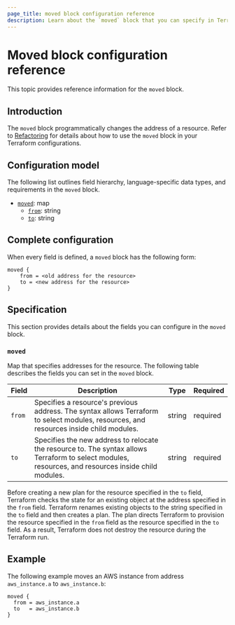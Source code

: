 ```yaml
---
page_title: moved block configuration reference
description: Learn about the `moved` block that you can specify in Terraform configurations. The `moved` block programmatically changes the location of a resource.
---
```


# Moved block configuration reference

This topic provides reference information for the `moved` block. 

## Introduction

The `moved` block programmatically changes the address of a resource. Refer to [Refactoring](/terraform/language/modules/develop/refactoring) for details about how to use the `moved` block in your Terraform configurations.

## Configuration model

The following list outlines field hierarchy, language-specific data types, and requirements in the `moved` block. 

- [`moved`](#moved): map
  - [`from`](#moved): string
  - [`to`](#moved): string

## Complete configuration

When every field is defined, a `moved` block has the following form:

```hcl
moved {
    from = <old address for the resource>
    to = <new address for the resource>
}
```

## Specification

This section provides details about the fields you can configure in the `moved` block.

### `moved`

Map that specifies addresses for the resource. The following table describes the fields you can set in the `moved` block.

| Field | Description | Type | Required |
| ---   | ---         | ---  | ---      |
| `from` | Specifies a resource's previous address. The syntax allows Terraform to select modules, resources, and resources inside child modules. | string | required |
| `to` | Specifies the new address to relocate the resource to. The syntax allows Terraform to select modules, resources, and resources inside child modules. | string | required |

Before creating a new plan for the resource specified in the `to` field, Terraform checks the state for an existing object at the address specified in the `from` field. Terraform renames existing objects to the string specified in the `to` field and then creates a plan. The plan directs Terraform to provision the resource specified in the `from` field as the resource specified in the `to` field. As a result, Terraform does not destroy the resource during the Terraform run.

## Example

The following example moves an AWS instance from address `aws_instance.a` to `aws_instance.b`:

```hcl
moved {
  from = aws_instance.a
  to   = aws_instance.b
}
```





